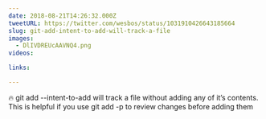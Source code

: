 ```yaml
---
date: 2018-08-21T14:26:32.000Z
tweetURL: https://twitter.com/wesbos/status/1031910426643185664
slug: git-add-intent-to-add-will-track-a-file
images:
  - DlIVDREUcAAVNQ4.png
videos:

links:

---
```

🔥 git add --intent-to-add will track a file without adding any of it’s contents. This is helpful if you use git add -p to review changes before adding them
